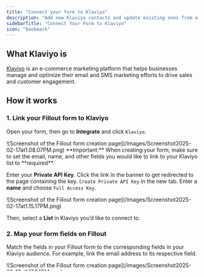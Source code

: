 ```yaml
---
title: "Connect your form to Klaviyo"
description: "Add new Klaviyo contacts and update existing ones from a Fillout form to grow your email and SMS audience. Set fields based on conditions in your form."
sidebarTitle: "Connect Your Form to Klaviyo"
icon: "bookmark"
---
```


## What Klaviyo is

[Klaviyo](https://www.klaviyo.com/) is an e-commerce marketing platform that helps businesses manage and optimize their email and SMS marketing efforts to drive sales and customer engagement.

## How it works

### 1. Link your Fillout form to Klaviyo

Open your form, then go to **Integrate** and click `Klaviyo`.

<Frame>
  ![Screenshot of the Fillout form creation page](/images/Screenshot2025-02-17at1.08.07PM.png)
</Frame>

<Check>
  **Important:** When creating your form, make sure to set the email, name, and other fields you would like to link to your Klaviyo list to **required**.
</Check>

Enter your **Private API Key**. Click the link in the banner to get redirected to the page containing the key. `Create Private API Key` in the new tab. Enter a **name** and choose `Full Access Key`.

<Frame>
  ![Screenshot of the Fillout form creation page](/images/Screenshot2025-02-17at1.15.17PM.png)
</Frame>

Then, select a **List** in Klaviyo you’d like to connect to.

### 2. Map your form fields on Fillout

Match the fields in your Fillout form to the corresponding fields in your Klaviyo audience. For example, link the email address to its respective field.

<Frame>
  ![Screenshot of the Fillout form creation page](/images/Screenshot2025-02-17at1.17.34PM.png)
</Frame>

You can use other **Fields**, such as name, number, address, and more in your form to update your contacts' details.

### 3. Publish and share

Once everything is set, click `Finish setup`. After publishing, answers to mapped fields from new submissions will appear in your Klaviyo audience list. If a contact with the provided email address already exists, Fillout will automatically update the existing contact's information.

## Add custom properties

You can add extra metadata using other fields in your form using the same steps above. For example, we'll match Special diet to the Do you or any of your guests have dietary preferences?

<Frame>
  ![Screenshot of the Fillout form creation page](/images/Screenshot2025-02-17at1.19.16PM.png)
</Frame>

Remember to click `Publish` after making any changes to the integration.

## Specify a condition

You can run your integration only when a specific condition is met. Check out the quick guide [here](/help/conditional-integration).

## Related articles

<CardGroup cols={3}>
  <Card title="Conditional integration logic" icon="gear-complex" iconType="regular" color="#FFC738" href="/help/conditional-integration">
    Perform an integration only when a certain condition is met.
  </Card>
  <Card title="Condition groups" icon="table-tree" iconType="regular" color="#FFC738" href="/help/condition-logic-groups">
    Use nested logic to show, hide and validate fields based on multiple conditions.
  </Card>
  <Card title="Calculations and variables" icon="calculator-simple" iconType="regular" color="#FFC738" href="/help/calculations">
    Calculate prices for order forms, compute quiz scores, and more.
  </Card>
</CardGroup>